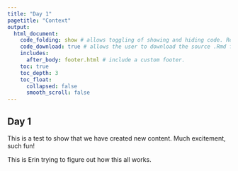 ```yaml
---
title: "Day 1"
pagetitle: "Context"
output:
  html_document:
    code_folding: show # allows toggling of showing and hiding code. Remove if not using code.
    code_download: true # allows the user to download the source .Rmd file. Remove if not using code.
    includes:
      after_body: footer.html # include a custom footer.
    toc: true
    toc_depth: 3
    toc_float:
      collapsed: false
      smooth_scroll: false
---
```


## Day 1

This is a test to show that we have created new content.  Much excitement, such fun!


This is Erin trying to figure out how this all works. 